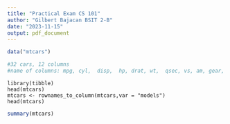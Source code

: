 ```yaml
---
title: "Practical Exam CS 101"
author: "Gilbert Bajacan BSIT 2-B"
date: "2023-11-15"
output: pdf_document
---
```


```r
data("mtcars")
```

```r
#32 cars, 12 columns 
#name of columns: mpg, cyl,  disp,  hp, drat, wt,  qsec, vs, am, gear, carb
```

```using
library(tibble)
head(mtcars)
mtcars <- rownames_to_column(mtcars,var = "models")
head(mtcars)
```


```r
summary(mtcars)
```

```num
```